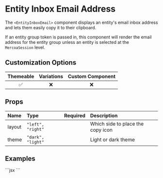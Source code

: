 
# Entity Inbox Email Address

The `<EntityInboxEmail>` component displays an entity's email inbox address and lets them easily copy it to their clipboard.

If an entity group token is passed in, this component will render the email address for the entity group unless an entity is selected at the `MercoaSession` level.

## Customization Options

| Themeable | Variations | Custom Component |
| :-------: | :--------: | :--------------: |
|    ✅     |     ❌     |        ❌        |

## Props

| Name   | Type              | Required | Description                       |
| :----- | :---------------- | :------- | :-------------------------------- |
| layout | `"left", "right"` |          | Which side to place the copy icon |
| theme  | `"dark", "light"` |          | Light or dark theme               |

## Examples

<ComponentContainer>
  <EntityInboxEmail />
  ```jsx
  <EntityInboxEmail />
  ```
</ComponentContainer>
